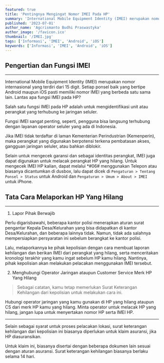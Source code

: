 ```yaml
---
featured: true
title: 'Pentingnya Mengingat Nomor IMEI Pada HP'
summary: 'International Mobile Equipment Identity (IMEI) merupakan nomor internasional yang terdiri dari 15 digit.'
published: '2023-07-01'
author_name: 'Agcrismanto Budhi Praswastyka'
author_image: '/favicon.ico'
thumbnail: '/IMEI.jpg'
tags: ['Informasi', 'IMEI', 'Android', 'iOS']
keywords: ['Informasi', 'IMEI', 'Android', 'iOS']
---
```

## Pengertian dan Fungsi IMEI

---

International Mobile Equipment Identity (IMEI) merupakan nomor internasional yang terdiri dari 15 digit. Setiap ponsel baik yang bertipe Android maupun iOS pasti memiliki nomor IMEI yang berbeda satu sama lain. Lantas apa fungsi IMEI pada HP?

Salah satu fungsi IMEI pada HP adalah untuk mengidentifikasi unit atau perangkat yang terhubung ke jaringan seluler.

Fungsi IMEI sangat penting, seperti, pengguna bisa langsung terhubung dengan layanan operator seluler yang ada di Indonesia.

Jika IMEI tidak terdaftar di laman Kementerian Perindustrian (Kemenperin), maka perangkat yang digunakan berpotensi terkena pembatasan akses, gangguan jaringan seluler, atau bahkan diblokir.

Selain untuk mengecek garansi dan sebagai identitas perangkat, IMEI juga dapat digunakan untuk melacak perangkat HP yang hilang. Untuk mengecek IMEI HP kalian, dapat melalui *#06# menggunakan Telepon atau biasanya dicantumkan di dusbox, lalu dapat dicek di `Pengaturan > Tentang Ponsel > Status` untuk Android dan `Pengaturan > Umum > About > IMEI` untuk iPhone.

## Tata Cara Melaporkan HP Yang Hilang

---

1. Lapor Pihak Berwajib

Perlu digarisbawahi, beberapa kantor polisi menerapkan aturan surat pengantar Kepala Desa/Kelurahan yang bisa didapatkan di kantor Desa/Kelurahan, dan beberapa lainnya tidak. Namun, tidak ada salahnya mempersiapkan persyaratan ini sebelum berangkat ke kantor polisi.

Lalu, melaporkannya ke pihak kepolisian dengan cara membuat laporan kehilangan dan berikan IMEI dari perangkat yang hilang, serta menceritakan kronologi terakhir yang kamu ingat sebelum HP kamu hilang. Nantinya, pihak kepolisian akan melakukan pelacakan menggunakan IMEI tersebut.
  
2. Menghubungi Operator Jaringan ataupun Customer Service Merk HP Yang Hilang

> Sebagai catatan, kamu tetap memerlukan Surat Keterangan Kehilangan dari kepolisian untuk melakukan cara ini.

Hubungi operator jaringan yang kamu gunakan di HP yang hilang ataupun CS dari merk HP kamu yang hilang. Minta operator untuk melacak HP yang hilang, jangan lupa untuk menyertakan nomor HP serta IMEI HP.

---

Selain sebagai syarat untuk proses pelacakan lokasi, surat keterangan kehilangan dari kepolisian ini biasanya diperlukan untuk klaim asuransi, jika HP diasuransikan.

Untuk klaim ini, biasanya disertai dengan beberapa dokumen lain sesuai dengan aturan asuransi. Surat keterangan kehilangan biasanya berlaku selama 14 hari.